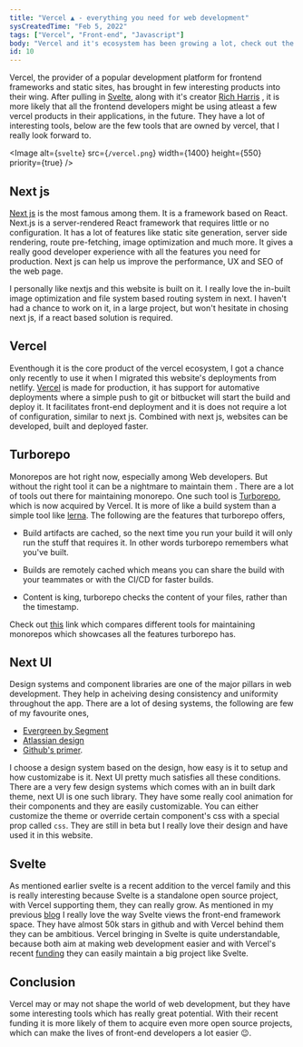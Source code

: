 ```yaml
---
title: "Vercel ▲ - everything you need for web development"
sysCreatedTime: "Feb 5, 2022"
tags: ["Vercel", "Front-end", "Javascript"]
body: "Vercel and it's ecosystem has been growing a lot, check out the tools that I love in vercel"
id: 10
---
```


Vercel, the provider of a popular development platform for frontend frameworks and static sites, has brought in few interesting
products into their wing. After pulling in [Svelte](https://github.com/sveltejs/svelte), along with it's creator [Rich Harris](https://github.com/Rich-Harris)
, it is more likely that all the frontend developers might be using atleast a few vercel products in their applications, in the future.
They have a lot of interesting tools, below are the few tools that are owned by vercel, that I really look forward to.

<Image
  alt={`svelte`}
  src={`/vercel.png`}
  width={1400}
  height={550}
  priority={true}
/>

## Next js

[Next js](https://github.com/vercel/next.js) is the most famous among them. It is a framework based on React. Next.js is a server-rendered
React framework that requires little or no configuration. It has a lot of features like static site generation,
server side rendering, route pre-fetching, image optimization and much more. It gives a really good developer
experience with all the features you need for production. Next js can help us improve the performance, UX and SEO
of the web page.

I personally like nextjs and this website is built on it. I really love the in-built image optimization and file system
based routing system in next. I haven't had a chance to work on it, in a large project, but won't hesitate in chosing
next js, if a react based solution is required.

## Vercel

Eventhough it is the core product of the vercel ecosystem, I got a chance only recently to use it when I migrated this website's
deployments from netlify. [Vercel](https://github.com/vercel/vercel) is made for production, it has support for automative deployments where a simple
push to git or bitbucket will start the build and deploy it. It facilitates front-end deployment and it is does not require
a lot of configuration, similar to next js. Combined with next js, websites can be developed, built and deployed faster.

## Turborepo

Monorepos are hot right now, especially among Web developers. But without the right tool it can be a nightmare to maintain them
. There are a lot of tools out there for maintaining monorepo. One such tool is [Turborepo](https://github.com/vercel/turborepo),
which is now acquired by Vercel. It is more of like a build system than a simple tool like [lerna](https://github.com/lerna/lerna).
The following are the features that turborepo offers,

- Build artifacts are cached, so the next time you run your build it will only run the stuff that requires it. In other words
  turborepo remembers what you've built.

- Builds are remotely cached which means you can share the build with your teammates or with the CI/CD for faster builds.

- Content is king, turborepo checks the content of your files, rather than the timestamp.

Check out [this](https://monorepo.tools/) link which compares different tools for maintaining monorepos which showcases all the
features turborepo has.

## Next UI

Design systems and component libraries are one of the major pillars in web development. They help in acheiving desing consistency
and uniformity throughout the app. There are a lot of desing systems, the following are few of my favourite ones,

- [Evergreen by Segment](https://evergreen.segment.com/)
- [Atlassian design](https://atlassian.design/)
- [Github's primer](https://primer.style/).

I choose a design system based on the design, how easy is it to setup and how customizabe is it. Next UI pretty much satisfies all
these conditions. There are a very few design systems which comes with an in built dark theme, next UI is one such library. They have some really
cool animation for their components and they are easily customizable. You can either customize the theme or override certain component's
css with a special prop called `css`. They are still in beta but I really love their design and have used it in this website.

## Svelte

As mentioned earlier svelte is a recent addition to the vercel family and this is really interesting because Svelte is a standalone
open source project, with Vercel supporting them, they can really grow. As mentioned in my previous [blog](http://localhost:3000/blog/svelte)
I really love the way Svelte views the front-end framework space. They have almost 50k stars in github and with Vercel behind
them they can be ambitious. Vercel bringing in Svelte is quite understandable, because both aim at making web development easier
and with Vercel's recent [funding](https://vercel.com/blog/vercel-funding-series-d-and-valuation) they can easily maintain a big
project like Svelte.

## Conclusion

Vercel may or may not shape the world of web development, but they have some interesting tools which has really great potential. With their
recent funding it is more likely of them to acquire even more open source projects, which can make the lives of front-end
developers a lot easier 😉.
